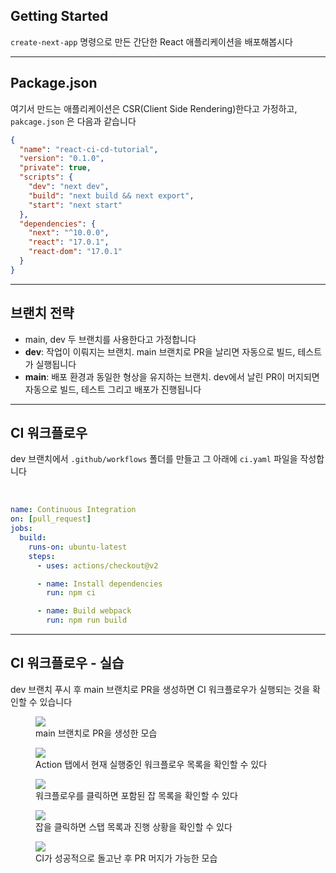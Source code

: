 ## Getting Started

`create-next-app` 명령으로 만든 간단한 React 애플리케이션을 배포해봅시다


<Home />

---

## Package.json

여기서 만드는 애플리케이션은 CSR(Client Side Rendering)한다고 가정하고, `pakcage.json` 은 다음과 같습니다

```json
{
  "name": "react-ci-cd-tutorial",
  "version": "0.1.0",
  "private": true,
  "scripts": {
    "dev": "next dev",
    "build": "next build && next export",
    "start": "next start"
  },
  "dependencies": {
    "next": "^10.0.0",
    "react": "17.0.1",
    "react-dom": "17.0.1"
  }
}
```

---

## 브랜치 전략

- main, dev 두 브랜치를 사용한다고 가정합니다
- **dev**: 작업이 이뤄지는 브랜치. main 브랜치로 PR을 날리면 자동으로 빌드, 테스트가 실행됩니다
- **main**: 배포 환경과 동일한 형상을 유지하는 브랜치. dev에서 날린 PR이 머지되면 자동으로 빌드, 테스트 그리고 배포가 진행됩니다

---

## CI 워크플로우

dev 브랜치에서 `.github/workflows` 폴더를 만들고 그 아래에 `ci.yaml` 파일을 작성합니다

<br />

```yaml
name: Continuous Integration
on: [pull_request]
jobs:
  build:
    runs-on: ubuntu-latest
    steps:
      - uses: actions/checkout@v2

      - name: Install dependencies
        run: npm ci

      - name: Build webpack
        run: npm run build
```

---

## CI 워크플로우 - 실습

dev 브랜치 푸시 후 main 브랜치로 PR을 생성하면 CI 워크플로우가 실행되는 것을 확인할 수 있습니다

<!-- fragments-start -->

<figure>
  <img src="/public/images/slides/ci-hands-on/ci-1.png" />
  <figcaption>main 브랜치로 PR을 생성한 모습</figcaption>
</figure>

<figure>
  <img src="/public/images/slides/ci-hands-on/ci-2.png" />
  <figcaption>
    Action 탭에서 현재 실행중인 워크플로우 목록을 확인할 수 있다
  </figcaption>
</figure>

<figure>
  <img src="/public/images/slides/ci-hands-on/ci-3.png" />
  <figcaption>워크플로우를 클릭하면 포함된 잡 목록을 확인할 수 있다</figcaption>
</figure>

<figure>
  <img src="/public/images/slides/ci-hands-on/ci-4.png" />
  <figcaption>잡을 클릭하면 스탭 목록과 진행 상황을 확인할 수 있다</figcaption>
</figure>

<figure>
  <img src="/public/images/slides/ci-hands-on/ci-5.png" />
  <figcaption>CI가 성공적으로 돌고난 후 PR 머지가 가능한 모습</figcaption>
</figure>

<!-- fragments-end -->
